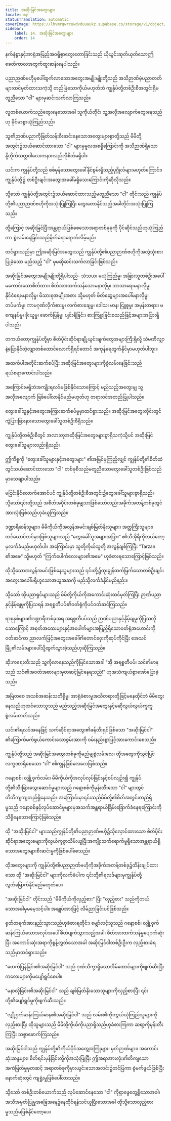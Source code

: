 ```yaml
---
title: အဆိုးမြင်အတွေးများ
locale: my
statusTranslation: automatic
coverImage: https://lhvmrqwrcowdvduuaukz.supabase.co/storage/v1/object/public/strapi-uploads/small_cover-tratado-de-psicologia-revolucionaria.webp-5e15e1cec4e0ebebcde5d7fc7565d8fd.webp
sidebar:
    label: 14. အဆိုးမြင်အတွေးများ
    order: 14
---
```

နက်နဲစွာနှင့်အာရုံအပြည့်အဝရှိစွာတွေးတောခြင်းသည် ယိုယွင်းဆုတ်ယုတ်သောဤခေတ်ကာလအတွက်ထူးဆန်းနေပါသည်။

ပညာဉာဏ်ဗဟိုမှပေါ်ထွက်လာသောအတွေးအမျိုးမျိုးတို့သည် အသိဉာဏ်မဲ့ပညာတတ်များထင်မှတ်ထားသကဲ့သို့ တည်မြဲသောကိုယ်မဟုတ်ဘဲ ကျွန်ုပ်တို့တစ်ဦးစီအတွင်းရှိမတူညီသော "ငါ" များမှဆင်းသက်လာကြသည်။

လူတစ်ယောက်သည်တွေးနေသောအခါ သူကိုယ်တိုင်၊ သူ့အလိုအလျောက်တွေးနေသည်ဟု ခိုင်မာစွာယုံကြည်သည်။

သူ၏ဉာဏ်ပညာကိုဖြတ်သန်းစီးဆင်းနေသောအတွေးများစွာတို့သည် မိမိတို့အတွင်း၌သယ်ဆောင်ထားသော "ငါ" များမှမူလအစရှိကြောင်းကို အသိဉာဏ်ရှိသောနို့တိုက်သတ္တဝါလေးကနားလည်လိုစိတ်မရှိပါ။

ယင်းက ကျွန်ုပ်တို့သည် စစ်မှန်သောတွေးခေါ်နိုင်စွမ်းရှိသည့်ပုဂ္ဂိုလ်များမဟုတ်ကြောင်း၊ ကျွန်ုပ်တို့၌ တစ်ဦးချင်းအတွေးအခေါ်မရှိသေးကြောင်းကိုဆိုလိုသည်။

သို့သော် ကျွန်ုပ်တို့အတွင်း၌သယ်ဆောင်ထားသည့်မတူညီသော "ငါ" တိုင်းသည် ကျွန်ုပ်တို့၏ပညာဉာဏ်ဗဟိုကိုအသုံးပြုကြပြီး တွေးတောနိုင်သည့်အခါတိုင်းအသုံးပြုကြသည်။

ထို့ကြောင့် အဆိုးမြင်ပြီးအန္တရာယ်ဖြစ်စေသောအရာတစ်ခုခုကို ပိုင်ဆိုင်သည်ဟုယုံကြည်ကာ စွဲလမ်းနေခြင်းသည်မိုက်မဲရာရောက်လိမ့်မည်။

ထင်ရှားသည်မှာ ဤအဆိုးမြင်အတွေးသည် ကျွန်ုပ်တို့၏ပညာဉာဏ်ဗဟိုကိုအလွဲသုံးစားပြုခဲ့သော မည်သည့် "ငါ" မှမဆိုဆင်းသက်လာခြင်းဖြစ်သည်။

အဆိုးမြင်အတွေးအမျိုးမျိုးတို့ရှိပါသည်- သံသယ၊ မယုံကြည်မှု၊ အခြားသူတစ်ဦးအပေါ်မကောင်းသောစိတ်ထား၊ စိတ်အားထက်သန်သောမနာလိုမှု၊ ဘာသာရေးမနာလိုမှု၊ နိုင်ငံရေးမနာလိုမှု၊ မိသားစုအမျိုးအစား သို့မဟုတ် မိတ်ဆွေများအပေါ်မနာလိုမှု၊ တပ်မက်မှု၊ ကာမဂုဏ်လိုက်စားမှု၊ လက်စားချေမှု၊ ဒေါသ၊ မာန၊ ငြူစူမှု၊ အမုန်းတရား၊ မကျေနပ်မှု၊ ခိုးယူမှု၊ ဖောက်ပြန်မှု၊ ပျင်းရိခြင်း၊ စားကြူးခြင်းစသည်ဖြင့်အများအပြားရှိပါသည်။

တကယ်တော့ကျွန်ုပ်တို့မှာ စိတ်ပိုင်းဆိုင်ရာချို့ယွင်းချက်တွေအများကြီးရှိလို့ သံမဏိလျှာနဲ့ပြောနိုင်တဲ့လျှာတစ်ထောင်လောက်ရှိရင်တောင် အကုန်ရေတွက်နိုင်မှာမဟုတ်ပါဘူး။

အထက်ပါအတိုင်းဆက်စပ်ပြီး အဆိုးမြင်အတွေးများကိုစွဲလမ်းနေခြင်းသည်ရယ်စရာကောင်းပါသည်။

အကြောင်းမရှိဘဲအကျိုးရလဒ်မဖြစ်နိုင်သောကြောင့် မည်သည့်အတွေးမျှ သူ့အလိုအလျောက် ဖြစ်ပေါ်လာနိုင်မည်မဟုတ်ဟု တရားဝင်အတည်ပြုပါသည်။

တွေးခေါ်သူနှင့်အတွေးအကြားဆက်စပ်မှုမှာထင်ရှားသည်။ အဆိုးမြင်အတွေးတိုင်းတွင်ကွဲပြားခြားနားသောတွေးခေါ်သူတစ်ဦးစီရှိသည်။

ကျွန်ုပ်တို့တစ်ဦးစီတွင် အလားတူအဆိုးမြင်အတွေးများစွာရှိသကဲ့သို့ပင် အဆိုးမြင်တွေးခေါ်သူများလည်းရှိသည်။

ဤကိစ္စကို "တွေးခေါ်သူများနှင့်အတွေးများ" ၏အမြင်မှကြည့်လျှင် ကျွန်ုပ်တို့၏စိတ်ထဲတွင်သယ်ဆောင်ထားသော "ငါ" တစ်ခုစီသည်မတူညီသောတွေးခေါ်သူတစ်ဦးဖြစ်သည်မှာသေချာပါသည်။

မငြင်းနိုင်လောက်အောင်ပင် ကျွန်ုပ်တို့တစ်ဦးစီအတွင်း၌တွေးခေါ်သူများစွာရှိသည်။ သို့သော်၎င်းတို့သည် အစိတ်အပိုင်းတစ်ခုမျှသာဖြစ်သော်လည်းအခိုက်အတန့်တစ်ခုတွင် အားလုံးဖြစ်သည်ဟုခံယူကြသည်။

ဒဏ္ဍာရီဆန်သူများ၊ မိမိကိုယ်ကိုအလွန်အမင်းချစ်မြတ်နိုးသူများ၊ အတ္တကြီးသူများ၊ ထင်ယောင်ထင်မှားဖြစ်သူများသည် "တွေးခေါ်သူအများအပြား" ၏သီအိုရီကိုဘယ်တော့မှလက်ခံမည်မဟုတ်ပါ။ အကြောင်းမှာ သူတို့ကိုယ်သူတို့ အလွန်ချစ်ကြပြီး "Tarzan ၏အဖေ" သို့မဟုတ် "ကြက်ပေါက်လေးများ၏အမေ" ဟုခံစားရသောကြောင့်ဖြစ်သည်။

ထိုသို့သောအလွန်အမင်းဖြစ်နေသူများသည် ၎င်းတို့၌ထူးချွန်ထက်မြက်သောတစ်ဦးချင်းအတွေးအခေါ်မရှိဟူသောအယူအဆကို မည်သို့လက်ခံနိုင်မည်နည်း။

သို့သော် ထိုပညာရှင်များသည် မိမိတို့ကိုယ်ကိုအကောင်းဆုံးထင်မှတ်ကြပြီး ဉာဏ်ပညာနှင့်နှိမ့်ချမှုကိုပြသရန် အရစ္စတီပပ်၏ဝတ်ရုံကိုပင်ဝတ်ဆင်ကြသည်။

ရာစုနှစ်များ၏ဒဏ္ဍာရီတစ်ခုအရ အရစ္စတီပပ်သည် ဉာဏ်ပညာနှင့်နှိမ့်ချမှုကိုပြသလိုသောကြောင့် အစုတ်အထေးများနှင့်အပေါက်များအပြည့်ရှိသောဝတ်ရုံအဟောင်းကိုဝတ်ဆင်ကာ ညာလက်ဖြင့်အတွေးအခေါ်၏တောင်ဝှေးကိုဆုပ်ကိုင်ပြီး အေသင်မြို့၏လမ်းများပေါ်သို့ထွက်သွားခဲ့သည်ဟုဆိုကြသည်။

ဆိုးကရေးတီးသည် သူ့ကိုလာနေသည်ကိုမြင်သောအခါ "အို အရစ္စတီပပ်၊ သင်၏မာနသည် သင်၏အဝတ်အစားများမှတဆင့်မြင်နေရသည်!" ဟုအသံကျယ်စွာအော်ပြောခဲ့သည်။

အမြဲတစေ အသစ်အဆန်းသတိရှိမှု၊ အာရုံခံစားမှုအသိတရားတို့ဖြင့်မနေထိုင်ဘဲ မိမိတွေးနေသည်ဟုထင်သောသူသည် မည်သည့်အဆိုးမြင်အတွေးနှင့်မဆိုလွယ်လွယ်ကူကူစွဲလမ်းတတ်သည်။

ယင်း၏ရလဒ်အနေဖြင့် သက်ဆိုင်ရာအတွေး၏ဖန်တီးရှင်ဖြစ်သော "အဆိုးမြင်ငါ" ၏ကြောက်မက်ဖွယ်ကောင်းသောစွမ်းအားကို ဝမ်းနည်းစွာဖြင့်အားကောင်းစေသည်။

ကျွန်ုပ်တို့သည် အဆိုးမြင်အတွေးတစ်ခုကိုမည်မျှစွဲလမ်းလေ၊ ထိုအတွေးကိုသွင်ပြင်လက္ခဏာရှိစေသော "ငါ" ၏ကျွန်ဖြစ်လေလေဖြစ်သည်။

ဂနော့စစ်၊ လျှို့ဝှက်လမ်း၊ မိမိကိုယ်ကိုအလုပ်လုပ်ခြင်းနှင့်စပ်လျဉ်း၍ ကျွန်ုပ်တို့၏သီးခြားသွေးဆောင်မှုများသည် ဂနော့စစ်ကိုမုန်းတီးသော "ငါ" များတွင်တိတိကျကျတည်ရှိနေသည်။ အကြောင်းမှာ၎င်းသည်မိမိတို့၏စိတ်အတွင်းတည်ရှိမှုသည် ဂနော့စစ်နှင့်လုပ်ဆောင်မှုများမှအသက်အန္တရာယ်ခြိမ်းခြောက်ခံနေရကြောင်းကို သိရှိနေသောကြောင့်ဖြစ်သည်။

ထို "အဆိုးမြင်ငါ" များသည်ကျွန်ုပ်တို့၏ပညာဉာဏ်ဗဟို၌သိုလှောင်ထားသော စိတ်ပိုင်းဆိုင်ရာအတွေးစများကိုလွယ်ကူစွာသိမ်းယူပြီးအကျိုးသက်ရောက်မှုရှိသောအန္တရာယ်ရှိသောအတွေးများစီးဆင်းမှုကိုဖြစ်ပေါ်စေသည်။

ထိုအတွေးများကို ကျွန်ုပ်တို့၏ပညာဉာဏ်ဗဟိုကိုအခိုက်အတန့်တစ်ခု၌ထိန်းချုပ်ထားသော ထို "အဆိုးမြင်ငါ" များကိုလက်ခံပါက ၎င်းတို့၏ရလဒ်များမှကျွန်ုပ်တို့လွတ်မြောက်နိုင်မည်မဟုတ်ပေ။

"အဆိုးမြင်ငါ" တိုင်းသည် "မိမိကိုယ်ကိုလှည့်စား" ပြီး "လှည့်စား" သည်ကိုဘယ်သောအခါမှမမေ့သင့်ပါ။ အချုပ်အားဖြင့် လိမ်ညာခြင်းပင်ဖြစ်သည်။

ရုတ်တရက်အားနည်းသွားသည်ဟုခံစားရတိုင်း၊ မျှော်လင့်သူသည် ဂနော့စစ်၊ လျှို့ဝှက်ဆန်းကြယ်သောအလုပ်အပေါ်စိတ်ပျက်သွားသည့်အခါ၊ စိတ်အားထက်သန်မှုပျောက်ဆုံးပြီး အကောင်းဆုံးအရာကိုစွန့်လွှတ်သောအခါ အဆိုးမြင်ငါတစ်ဦးဦးက လှည့်စားခံရသည်မှာထင်ရှားသည်။

"ဖောက်ပြန်ခြင်း၏အဆိုးမြင်ငါ" သည် ဂုဏ်သိက္ခာရှိသောအိမ်ထောင်များကိုဖျက်ဆီးပြီးကလေးများကိုမပျော်ရွှင်စေပါ။

"မနာလိုခြင်း၏အဆိုးမြင်ငါ" သည် ချစ်မြတ်နိုးသောသူများကိုလှည့်စားပြီး ၎င်းတို့၏ပျော်ရွှင်မှုကိုဖျက်ဆီးသည်။

"လျှို့ဝှက်ဆန်းကြယ်မာန၏အဆိုးမြင်ငါ" သည် လမ်း၏ကိုးကွယ်ယုံကြည်သူများကိုလှည့်စားပြီး ထိုသူများသည် မိမိတို့ကိုယ်ကိုပညာရှိသည်ဟုခံစားကြကာ ဆရာ့ကိုမုန်းတီးကြပြီး သစ္စာဖောက်ကြသည်။

အဆိုးမြင်ငါသည် ကျွန်ုပ်တို့၏ကိုယ်ပိုင်အတွေ့အကြုံများ၊ မှတ်ဉာဏ်များ၊ အကောင်းဆုံးဆန္ဒများ၊ စိတ်ရင်းမှန်ခြင်းတို့ကိုအသုံးပြုပြီး ဤအရာအားလုံး၏တိကျသောအကဲဖြတ်မှုမှတဆင့် အရာတစ်ခုကိုမှားယွင်းသောအလင်း၌တင်ပြကာ စွဲမက်ဖွယ်ဖြစ်ပြီးနောက်ဆုံးတွင် ကျရှုံးမှုဖြစ်ပေါ်လာသည်။

သို့သော် တစ်ဦးတစ်ယောက်သည် လုပ်ဆောင်နေသော "ငါ" ကိုရှာဖွေတွေ့ရှိသောအခါ၊ အသိအမှတ်ပြုမှုအခြေအနေ၌နေထိုင်ရန်သင်ယူပြီးသောအခါ ထိုသို့သောလှည့်စားမှုသည်မဖြစ်နိုင်တော့ပေ။
